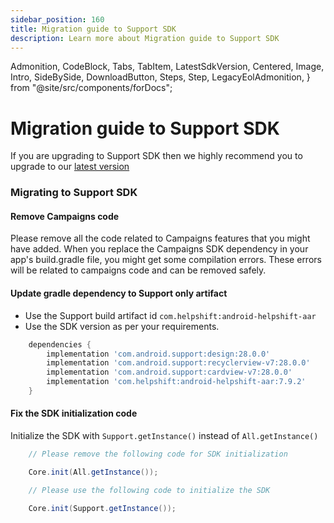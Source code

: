 ```yaml
---
sidebar_position: 160
title: Migration guide to Support SDK
description: Learn more about Migration guide to Support SDK
---
```


  Admonition,
  CodeBlock,
  Tabs,
  TabItem,
  LatestSdkVersion,
  Centered,
  Image,
  Intro,
  SideBySide,
  DownloadButton,
  Steps,
  Step,
  LegacyEolAdmonition,
} from "@site/src/components/forDocs";

<LegacyEolAdmonition />

# Migration guide to Support SDK

<Admonition type="info" title="Note">

If you are upgrading to Support SDK then we highly recommend you to upgrade to our [latest version](/android/getting-started/)

</Admonition>

### Migrating to Support SDK

#### Remove Campaigns code

Please remove all the code related to Campaigns features that you might have added. When you replace the Campaigns SDK dependency in your app's build.gradle file, you might get some compilation errors. These errors will be related to campaigns code and can be removed safely.

#### Update gradle dependency to Support only artifact

- Use the Support build artifact id `com.helpshift:android-helpshift-aar`
- Use the SDK version as per your requirements.

```groovy
	dependencies {
    	implementation 'com.android.support:design:28.0.0'
    	implementation 'com.android.support:recyclerview-v7:28.0.0'
    	implementation 'com.android.support:cardview-v7:28.0.0'
    	implementation 'com.helpshift:android-helpshift-aar:7.9.2'
	}
```

#### Fix the SDK initialization code

Initialize the SDK with `Support.getInstance()` instead of `All.getInstance()`

```java
	// Please remove the following code for SDK initialization

	Core.init(All.getInstance());

	// Please use the following code to initialize the SDK

	Core.init(Support.getInstance());
```
